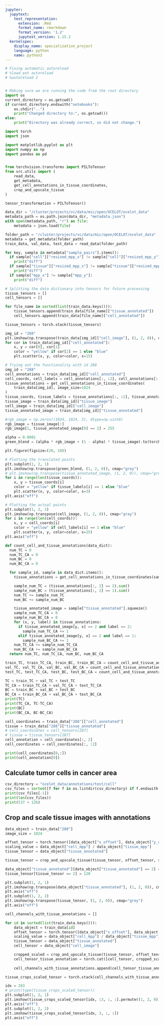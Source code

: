 ```yaml
---
jupyter:
  jupytext:
    text_representation:
      extension: .Rmd
      format_name: rmarkdown
      format_version: '1.2'
      jupytext_version: 1.15.2
  kernelspec:
    display_name: specialization_project
    language: python
    name: python3
---
```


```python
# Fixing automatic autoreload
# %load_ext autoreload
# %autoreload 2


# Making sure we are running the code from the root directory
import os 
current_directory = os.getcwd()
if current_directory.endswith("notebooks"):
    os.chdir("..")
    print("Changed directory to:", os.getcwd())
else:
    print("Directory was already correct, so did not change.")
```

```python
import torch
import json

import matplotlib.pyplot as plt
import numpy as np
import pandas as pd


from torchvision.transforms import PILToTensor
from src.utils import (
    read_data, 
    get_metadata,
    get_cell_annotations_in_tissue_coordinates,
    crop_and_upscale_tissue
)

tensor_transformation = PILToTensor()
```

```python
data_dir = "/cluster/projects/vc/data/mic/open/OCELOT/ocelot_data"
metadata_path = os.path.join(data_dir, "metadata.json")
with open(metadata_path, "r") as file:
    metadata = json.load(file)
```

```python
folder_path = "/cluster/projects/vc/data/mic/open/OCELOT/ocelot_data"
metadata = get_metadata(folder_path)
train_data, val_data, test_data = read_data(folder_path)
```

```python
for key, sample in metadata["sample_pairs"].items(): 
  if sample["cell"]["resized_mpp_x"] != sample["cell"]["resized_mpp_y"]: 
    print("diff")
  if sample["tissue"]["resized_mpp_x"] != sample["tissue"]["resized_mpp_y"]: 
    print("diff")
  if sample["mpp_x"] != sample["mpp_y"]: 
    print("diff")

```

```python
# Splitting the data dictionary into tensors for future processing
tissue_tensors = []
cell_tensors = []

for file_name in sorted(list(train_data.keys())):
    tissue_tensors.append(train_data[file_name]["tissue_annotated"])
    cell_tensors.append(train_data[file_name]["cell_annotated"])

tissue_tensors = torch.stack(tissue_tensors)
```

```python
img_id = "288"
plt.imshow(np.transpose(train_data[img_id]["cell_image"], (1, 2, 0)), cmap="grey")
for cor in train_data[img_id]["cell_annotated"]:
    x, y = cor[0], cor[1]
    color = "yellow" if cor[2] == 1 else "blue"
    plt.scatter(x, y, color=color, s=15)
```

```python
# Trying out the functionality with id 288
img_id = "288"
cell_annotations = train_data[img_id]["cell_annotated"]
cell_coords, cell_labels = cell_annotations[:, :2], cell_annotations[:, 2]
tissue_annotations = get_cell_annotations_in_tissue_coordinates(
    train_data[img_id], image_size=1024
)
tissue_coords, tissue_labels = tissue_annotations[:, :2], tissue_annotations[:, 2]
tissue_image = train_data[img_id]["tissue_image"]
cell_image = train_data[img_id]["cell_image"]
tissue_annotated_image = train_data[img_id]["tissue_annotated"]

#rgb_image = np.zeros((1024, 1024, 3), dtype=np.uint8)
rgb_image = tissue_image[:]
rgb_image[1, tissue_annotated_image[0] == 2] = 255

alpha = 0.0001
green_blend = (alpha * rgb_image + (1 - alpha) * tissue_image).to(torch.uint8)
```

```python
plt.figure(figsize=(20, 10)) 

# Plotting the translated points
plt.subplot(1, 2, 1)
plt.imshow(np.transpose(green_blend, (1, 2, 0)), cmap="grey")
# plt.imshow(np.transpose(tissue_annotated_image, (1, 2, 0)), cmap="grey", alpha=0.8)
for i in range(len(tissue_coords)): 
    x, y = tissue_coords[i]
    color = "yellow" if tissue_labels[i] == 1 else "blue"
    plt.scatter(x, y, color=color, s=3)
plt.axis("off")

# Plotting the actual points 
plt.subplot(1, 2, 2)
plt.imshow(np.transpose(cell_image, (1, 2, 0)), cmap="gray")
for i in range(len(cell_coords)): 
    x, y = cell_coords[i]
    color = "yellow" if cell_labels[i] == 1 else "blue"
    plt.scatter(x, y, color=color, s=25)
plt.axis("off")


```

```python
def count_cell_and_tissue_annotations(data_dict): 
  num_TC = 0
  num_TC_CA = 0
  num_BC = 0
  num_BC_CA = 0

  for sample_id, sample in data_dict.items(): 
    tissue_annotations = get_cell_annotations_in_tissue_coordinates(sample, image_size=1024)

    sample_num_TC = (tissue_annotations[:, 2] == 2).sum()
    sample_num_BC = (tissue_annotations[:, 2] == 1).sum()
    num_TC += sample_num_TC
    num_BC += sample_num_BC

    tissue_annotated_image = sample["tissue_annotated"].squeeze()
    sample_num_TC_CA = 0
    sample_num_BC_CA = 0
    for (x, y, label) in tissue_annotations: 
      if tissue_annotated_image[y, x] == 2 and label == 2: 
        sample_num_TC_CA += 1
      elif tissue_annotated_image[y, x] == 2 and label == 1: 
        sample_num_BC_CA += 1
    num_TC_CA += sample_num_TC_CA
    num_BC_CA += sample_num_BC_CA
  return num_TC, num_TC_CA, num_BC, num_BC_CA

train_TC, train_TC_CA, train_BC, train_BC_CA = count_cell_and_tissue_annotations(train_data)
val_TC, val_TC_CA, val_BC, val_BC_CA = count_cell_and_tissue_annotations(val_data)
test_TC, test_TC_CA, test_BC, test_BC_CA = count_cell_and_tissue_annotations(test_data)

TC = train_TC + val_TC + test_TC
TC_CA = train_TC_CA + val_TC_CA + test_TC_CA
BC = train_BC + val_BC + test_BC
BC_CA = train_BC_CA + val_BC_CA + test_BC_CA
print(TC)
print(TC_CA, TC-TC_CA)
print(BC)
print(BC_CA, BC-BC_CA)
```

```python
cell_coordinates = train_data["288"]["cell_annotated"]
tissue = train_data["288"]["tissue_annotated"]
# cell_coordinates = cell_tensors[287]
# tissue = tissue_tensors[287]
cell_annotation = cell_coordinates[:, 2]
cell_coordinates = cell_coordinates[:, :2]
```

```python
print(cell_coordinates[0,:])
print(cell_annotation[0])
```

## Calculate tumor cells in cancer area

```python
csv_directory = "ocelot_data/annotations/test/cell"
csv_files = sorted([f for f in os.listdir(csv_directory) if f.endswith(".csv")])
print(csv_files[-1])
print(len(csv_files))
print(537 + 126)
```

## Crop and scale tissue images with annotations

```python
data_object = train_data["288"]
image_size = 1024

offset_tensor = torch.tensor([data_object["x_offset"], data_object["y_offset"]]) * image_size
scaling_value = data_object["cell_mpp"] / data_object["tissue_mpp"]
tissue_tensor = data_object["tissue_annotated"]

tissue_tensor = crop_and_upscale_tissue(tissue_tensor, offset_tensor, scaling_value)

data_object["tissue_annotated"][data_object["tissue_annotated"] == 2] = 120
tissue_tensor[tissue_tensor == 2] = 120

plt.subplot(1, 2, 1)
plt.imshow(np.transpose(data_object["tissue_annotated"], (1, 2, 0)), cmap="grey")
plt.axis("off")
plt.subplot(1, 2, 2)
plt.imshow(np.transpose(tissue_tensor, (1, 2, 0)), cmap="grey")
plt.axis("off")


```

```python

cell_channels_with_tissue_annotations = []

for id in sorted(list(train_data.keys())):
    data_object = train_data[id]
    offset_tensor = torch.tensor([data_object["x_offset"], data_object["y_offset"]]) * image_size
    scaling_value = data_object["cell_mpp"] / data_object["tissue_mpp"]
    tissue_tensor = data_object["tissue_annotated"]
    cell_tensor = data_object["cell_image"]

    cropped_scaled = crop_and_upscale_tissue(tissue_tensor, offset_tensor, scaling_value)
    cell_tensor_tissue_annotation = torch.cat([cell_tensor, cropped_scaled], 0)
    
    cell_channels_with_tissue_annotations.append(cell_tensor_tissue_annotation)

tissue_crops_scaled_tensor = torch.stack(cell_channels_with_tissue_annotations)
```

```python
idx = 283
# print(type(tissue_crops_scaled_tensor))
plt.subplot(1, 2, 1)
plt.imshow(tissue_crops_scaled_tensor[idx, :3, :, :].permute((1, 2, 0)))
plt.axis("off")
plt.subplot(1, 2, 2)
plt.imshow(tissue_crops_scaled_tensor[idx, 3, :, :])
plt.axis("off")
```

```python

```

